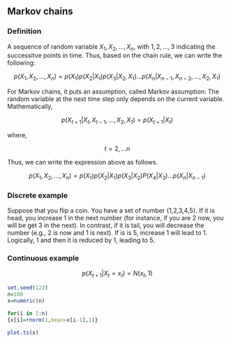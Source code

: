 ## Markov chains

### Definition

A sequence of random variable $X_1, X_2,...,X_n$, with $1, 2, ...,3$ indicating the successitve points in time. Thus, based on the chain rule, we can write the following:

$$p(X_1,X_2,...,X_n)=p(X_1)p(X_2|X_1)p(X_3|X_2,X_1)...p(X_n|X_{n-1},X_{n-2},...,X_2,X_1)$$

For Markov chains, it puts an assumption, called Markov assumption: The random variable at the next time step only depends on the current variable. Mathematically,

$$p(X_{t+1}|X_t,X_{t-1},...,X_2,X_1)=p(X_{t+1}|X_t)$$

where, 

$$t=2, ...n$$

Thus, we can write the expression above as follows.

$$p(X_1,X_2,...,X_n)=p(X_1)p(X_2|X_1)p(X_3|X_2)P(X_4|X_3)...p(X_n|X_{n-1})$$


### Discrete example

Suppose that you flip a coin. You have a set of number {1,2,3,4,5}. If it is head, you increase 1 in the next number (for instance, if you are 2 now, you will be get 3 in the next). In contrast, if it is tail, you will decrease the number (e.g., 2 is now and 1 is next). If is is 5, increase 1 will lead to 1. Logically, 1 and then it is reduced by 1, leading to 5. 

 
### Continuous example

$$p(X_{t+1}| X_t=x_t)=N(x_t,1)$$

```R
set.seed(123)
n=100
x=numeric(n)

for(i in 2:n)
{x[i]=rnorm(1,mean=x[i-1],1)}

plot.ts(x)
```
